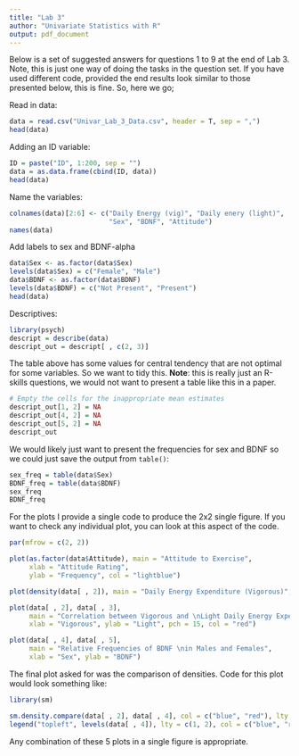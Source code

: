 ```yaml
---
title: "Lab 3"
author: "Univariate Statistics with R"
output: pdf_document
---
```


Below is a set of suggested answers for questions 1 to 9 at the end of Lab 3. Note, this is just one way of doing the tasks in the question set. If you have used different code, provided the end results look similar to those presented below, this is fine. So, here we go;

Read in data:

```r
data = read.csv("Univar_Lab_3_Data.csv", header = T, sep = ",")
head(data)
```

Adding an ID variable:

```r
ID = paste("ID", 1:200, sep = "")
data = as.data.frame(cbind(ID, data))
head(data)
```

Name the variables:

``` r
colnames(data)[2:6] <- c("Daily Energy (vig)", "Daily enery (light)",
                         "Sex", "BDNF", "Attitude")
names(data)
```

Add labels to sex and BDNF-alpha

``` r
data$Sex <- as.factor(data$Sex)
levels(data$Sex) = c("Female", "Male")
data$BDNF <- as.factor(data$BDNF)
levels(data$BDNF) = c("Not Present", "Present")
head(data)
```

Descriptives:

``` r
library(psych)
descript = describe(data)
descript_out = descript[ , c(2, 3)]
```

The table above has some values for central tendency that are not optimal for some variables. So we want to tidy this. **Note**: this is really just an R-skills questions, we would not want to present a table like this in a paper.

``` r
# Empty the cells for the inappropriate mean estimates
descript_out[1, 2] = NA
descript_out[4, 2] = NA
descript_out[5, 2] = NA
descript_out
```

We would likely just want to present the frequencies for sex and BDNF so we could just save the output from `table()`:

``` r
sex_freq = table(data$Sex)
BDNF_freq = table(data$BDNF)
sex_freq
BDNF_freq
```

For the plots I provide a single code to produce the 2x2 single figure. If you want to check any individual plot, you can look at this aspect of the code.

``` r
par(mfrow = c(2, 2))

plot(as.factor(data$Attitude), main = "Attitude to Exercise",
     xlab = "Attitude Rating", 
     ylab = "Frequency", col = "lightblue")

plot(density(data[ , 2]), main = "Daily Energy Expenditure (Vigorous)", xlab = "")

plot(data[ , 2], data[ , 3], 
     main = "Correlation between Vigorous and \nLight Daily Energy Expenditure", 
     xlab = "Vigorous", ylab = "Light", pch = 15, col = "red")

plot(data[ , 4], data[ , 5],
     main = "Relative Frequencies of BDNF \nin Males and Females", 
     xlab = "Sex", ylab = "BDNF")
```

The final plot asked for was the comparison of densities. Code for this plot would look something like:

``` r
library(sm)
```

```r
sm.density.compare(data[ , 2], data[ , 4], col = c("blue", "red"), lty = c(1, 2))
legend("topleft", levels(data[ , 4]), lty = c(1, 2), col = c("blue", "red"))
```

Any combination of these 5 plots in a single figure is appropriate.